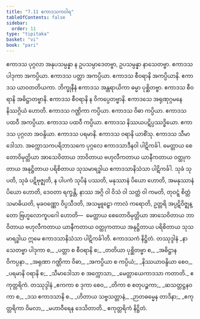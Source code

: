 ```yaml
---
title: "7.11 ဧကာဒသကဝါရ"
tableOfContents: false
sidebar:
  order: 11
type: "tipitaka"
basket: "vi"
book: "pari"
---
```



<DynamicBreadcrumb />

<Division number="331" book="pari" e="ch" v="5" p="249">

<Paragraph number="1583" book="pari">
ဧကာဒသ ပုဂ္ဂလာ အနုပသမ္ပန္နာ န ဥပသမ္ပာဒေတဗ္ဗာ, ဥပသမ္ပန္နာ နာသေတဗ္ဗာ. ဧကာဒသ ပါဒုကာ အကပ္ပိယာ. ဧကာဒသ ပတ္တာ အကပ္ပိယာ. ဧကာဒသ စီဝရာနိ အကပ္ပိယာနိ. ဧကာဒသ ယာဝတတိယကာ. ဘိက္ခုနီနံ ဧကာဒသ အန္တရာယိကာ ဓမ္မာ ပုစ္ဆိတဗ္ဗာ. ဧကာဒသ စီဝရာနိ အဓိဋ္ဌာတဗ္ဗာနိ. ဧကာဒသ စီဝရာနိ န ဝိကပ္ပေတဗ္ဗာနိ. ဧကာဒသေ အရုဏုဂ္ဂမနေ နိဿဂ္ဂိယံ ဟောတိ. ဧကာဒသ ဂဏ္ဌိကာ ကပ္ပိယာ. ဧကာဒသ ဝိဓာ ကပ္ပိယာ. ဧကာဒသ ပထဝီ အကပ္ပိယာ. ဧကာဒသ ပထဝီ ကပ္ပိယာ. ဧကာဒသ နိဿယပဋိပ္ပဿဒ္ဓိယော. ဧကာဒသ ပုဂ္ဂလာ အဝန္ဒိယာ. ဧကာဒသ ပရမာနိ. ဧကာဒသ ဝရာနိ ယာစိံသု. ဧကာဒသ သီမာဒေါသာ. အက္ကောသကပရိဘာသကေ ပုဂ္ဂလေ ဧကာဒသာဒီနဝါ ပါဋိကင်္ခါ. မေတ္တာယ စေတောဝိမုတ္တိယာ အာသေဝိတာယ ဘာဝိတာယ ဗဟုလီကတာယ ယာနီကတာယ ဝတ္ထုကတာယ အနုဋ္ဌိတာယ ပရိစိတာယ သုသမာရဒ္ဓါယ ဧကာဒသာနိသံသာ ပါဋိကင်္ခါ. သုခံ သုပတိ, သုခံ ပဋိဗုဇ္ဈတိ, န ပါပကံ သုပိနံ ပဿတိ, မနုဿာနံ ပိယော ဟောတိ, အမနုဿာနံ ပိယော ဟောတိ, ဒေဝတာ ရက္ခန္တိ, နာဿ အဂ္ဂိ ဝါ ဝိသံ ဝါ သတ္ထံ ဝါ ကမတိ, တုဝဋ္ဋံ စိတ္တံ သမာဓိယတိ, မုခဝဏ္ဏော ဝိပ္ပသီဒတိ, အသမ္မူဠှော ကာလံ ကရောတိ, ဥတ္တရိ အပ္ပဋိဝိဇ္ဈန္တော ဗြဟ္မလောကူပဂေါ ဟောတိ—  မေတ္တာယ စေတောဝိမုတ္တိယာ အာသေဝိတာယ ဘာဝိတာယ ဗဟုလီကတာယ ယာနီကတာယ ဝတ္ထုကတာယ အနုဋ္ဌိတာယ ပရိစိတာယ သုသမာရဒ္ဓါယ ဣမေ ဧကာဒသာနိသံသာ ပါဋိကင်္ခါတိ.

</Paragraph>
</Division>

<Paragraph number="1584" type="center" book="pari">
ဧကာဒသကံ နိဋ္ဌိတံ.



</Paragraph>

<Paragraph number="1585" type="center" book="pari">
တဿုဒ္ဒါနံ


</Paragraph>

<Paragraph number="1586" type="verses" book="pari">
_နာသေတဗ္ဗာ ပါဒုကာ စ,_  
_ပတ္တာ စ စီဝရာနိ စ;_  
_တတိယာ ပုစ္ဆိတဗ္ဗာ စ,_  
_အဓိဋ္ဌာနဝိကပ္ပနာ._  

</Paragraph>

<Paragraph number="1587" type="verses" book="pari">
_အရုဏာ ဂဏ္ဌိကာ ဝိဓာ,_  
_အကပ္ပိယာ စ ကပ္ပိယံ;_  
_နိဿယာဝန္ဒိယာ စေဝ,_  
_ပရမာနိ ဝရာနိ စ;_  
_သီမာဒေါသာ စ အက္ကောသာ,_  
_မေတ္တာယေကာဒသာ ကတာတိ._  


</Paragraph>

<Paragraph number="1588" type="center" book="pari">
ဧကုတ္တရိကံ.



</Paragraph>

<Paragraph number="1589" type="center" book="pari">
တဿုဒ္ဒါနံ


</Paragraph>

<Paragraph number="1590" type="verses" book="pari">
_ဧကကာ စ ဒုကာ စေဝ,_  
_တိကာ စ စတုပဉ္စကာ;_  
_ဆသတ္တဋ္ဌနဝကာ စ,_  
_ဒသ ဧကာဒသာနိ စ._  

</Paragraph>

<Paragraph number="1591" type="verses" book="pari">
_ဟိတာယ သဗ္ဗသတ္တာနံ,_  
_ဉာတဓမ္မေန တာဒိနာ;_  
_ဧကုတ္တရိကာ ဝိမလာ,_  
_မဟာဝီရေန ဒေသိတာတိ._  


</Paragraph>

<Paragraph number="1592" type="center" book="pari">
ဧကုတ္တရိကံ နိဋ္ဌိတံ.
</Paragraph>